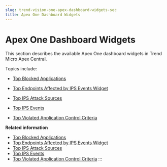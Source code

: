 ```yaml
---
slug: trend-vision-one-apex-dashboard-widgets-sec
title: Apex One Dashboard Widgets
---
```

# Apex One Dashboard Widgets

This section describes the available Apex One dashboard widgets in Trend Micro Apex Central.

Topics include:

- [Top Blocked Applications](top-blocked-applications.mdx)

- [Top Endpoints Affected by IPS Events Widget](top-endpoints-ips-events.mdx)

- [Top IPS Attack Sources](top-ips-attack-sources.mdx)

- [Top IPS Events](top-ips-events.mdx)

- [Top Violated Application Control Criteria](top-violated-ac-criteria.mdx)

**Related information**

- [Top Blocked Applications](top-blocked-applications.mdx)
- [Top Endpoints Affected by IPS Events Widget](top-endpoints-ips-events.mdx)
- [Top IPS Attack Sources](top-ips-attack-sources.mdx)
- [Top IPS Events](top-ips-events.mdx)
- [Top Violated Application Control Criteria](top-violated-ac-criteria.mdx)
:::

